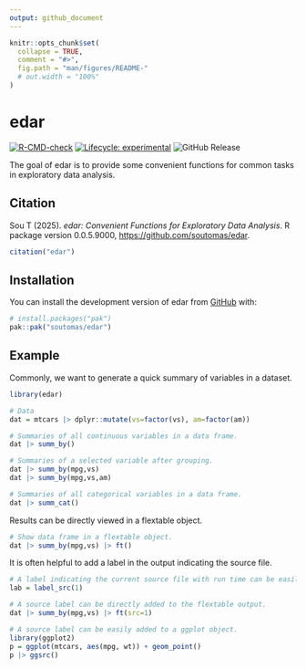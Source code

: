 ```yaml
---
output: github_document
---
```


<!-- README.md is generated from README.Rmd. Please edit that file -->

```r
knitr::opts_chunk$set(
  collapse = TRUE,
  comment = "#>",
  fig.path = "man/figures/README-"
  # out.width = "100%"
)
```

# edar

<!-- badges: start -->
[![R-CMD-check](https://github.com/soutomas/edar/actions/workflows/R-CMD-check.yaml/badge.svg)](https://github.com/soutomas/edar/actions/workflows/R-CMD-check.yaml)
[![Lifecycle: experimental](https://img.shields.io/badge/lifecycle-experimental-orange.svg)](https://lifecycle.r-lib.org/articles/stages.html#experimental)
![GitHub Release](https://img.shields.io/github/v/release/soutomas/edar)
<!-- badges: end -->

The goal of edar is to provide some convenient functions for common tasks in exploratory data analysis.

## Citation

Sou T (2025). _edar: Convenient Functions for Exploratory Data Analysis_. R package version 0.0.5.9000, <https://github.com/soutomas/edar>.

```r
citation("edar")
```

## Installation

You can install the development version of edar from [GitHub](https://github.com/) with:

``` r
# install.packages("pak")
pak::pak("soutomas/edar")
```

## Example

Commonly, we want to generate a quick summary of variables in a dataset. 

```r
library(edar)

# Data 
dat = mtcars |> dplyr::mutate(vs=factor(vs), am=factor(am))

# Summaries of all continuous variables in a data frame. 
dat |> summ_by()

# Summaries of a selected variable after grouping. 
dat |> summ_by(mpg,vs)
dat |> summ_by(mpg,vs,am)

# Summaries of all categorical variables in a data frame. 
dat |> summ_cat()

```

Results can be directly viewed in a flextable object.  

```r
# Show data frame in a flextable object. 
dat |> summ_by(mpg,vs) |> ft()
```

It is often helpful to add a label in the output indicating the source file. 

```r
# A label indicating the current source file with run time can be easily generated. 
lab = label_src(1)
```

```r
# A source label can be directly added to the flextable output. 
dat |> summ_by(mpg,vs) |> ft(src=1)
```

```r
# A source label can be easily added to a ggplot object. 
library(ggplot2)
p = ggplot(mtcars, aes(mpg, wt)) + geom_point() 
p |> ggsrc()
```


<!-- What is special about using `README.Rmd` instead of just `README.md`? You can include R chunks like so: -->

<!-- ```{r cars} -->
<!-- summary(cars) -->
<!-- ``` -->

<!-- You'll still need to render `README.Rmd` regularly, to keep `README.md` up-to-date. `devtools::build_readme()` is handy for this. -->

<!-- You can also embed plots, for example: -->

<!-- ```{r pressure, echo = FALSE} -->
<!-- plot(pressure) -->
<!-- ``` -->

<!-- In that case, don't forget to commit and push the resulting figure files, so they display on GitHub and CRAN. -->
